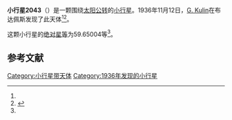 {{Infobox planet
| bgcolour = #FFFFC0
| name = 2043 Ortutay
| symbol = 
| image = 
| caption = 
| discovery = yes
| discovery_ref = 
| discoverer = [[G._Kulin|G. Kulin]]
| discovery_site = [[布达佩斯|布达佩斯]] 
| discovered = 1936年11月12日
| designations = yes
| mp_name = 
| named_after = 
| alt_names = 1936 TH/ 1935 PE / 1947 TD / 1947 VA / 1951 LQ / 1952 QG / 1958 UN / 1958 XR / 1963 SN / 1969 UY / 1971 DB / 1972 HS1 / 1974 SW1 / 1975 XT5 / A908 QB
| mp_category = [[主带小行星|主带小行星]]
| orbit_ref = <ref name="a">[http://ssd.jpl.nasa.gov/sbdb.cgi?sstr=2043 2043 Ortutay] {{Wayback|url=http://ssd.jpl.nasa.gov/sbdb.cgi?sstr=2043 |date=20201020034447 }}，小行星數據庫瀏覽器（JPL Small-Body Database Browser）－[[美国国家航空航天局|美国国家航空航天局]]喷气推进实验室</ref>
| epoch = 2456400.5 (2013年4月18日更新)
| aphelion = {{convert|3.4370219|AU|km|3|abbr=on|lk=out}}
| perihelion = {{convert|2.7776451|AU|km|3|abbr=on}}
| semimajor = {{convert|3.1073335|AU|km|3|abbr=on}}
| eccentricity = 0.1061001
| period = 2000.692017 [[日|日]]<br />5.48[[儒略年|儒略年]]
| avg_speed = 
| inclination = 3.07743
| asc_node = 321.33695
| mean_anomaly = 
| arg_peri = 59.65004
| satellites = 
| physical_characteristics = yes
| dimensions = 
| mass = 
| density = 
| surface_grav = 
| escape_velocity = 
| sidereal_day = 
| axial_tilt = 
| pole_ecliptic_lat = 
| pole_ecliptic_lon = 
| albedo = 
| temperatures= 
| temp_name1 = 
| mean_temp_1 = 
| max_temp_1 = 
| temp_name2 = 
| max_temp_2 = 
| spectral_type = 
| abs_magnitude = 59.65004
}}

'''小行星2043'''（{{lang-en|2043 Ortutay}}）是一颗围绕[[太阳|太阳]][[公转|公转]]的[[小行星|小行星]]。1936年11月12日，[[G._Kulin|G. Kulin]]在布达佩斯发现了此天体<ref name="a" /><ref>{{cite news|title=小行星列表|url=http://cfa-www.harvard.edu/iau/lists/NumberedMPs.txt|accessdate=2013-07-08|newspaper=哈佛大学|archive-date=2008-05-17|archive-url=https://web.archive.org/web/20080517010638/http://cfa-www.harvard.edu/iau/lists/NumberedMPs.txt|dead-url=no}}</ref>。

这颗小行星的[[绝对星等|绝对星等]]为59.65004等<ref name="a" />。

==参考文献==
{{reflist}}
{{Minor Planet Number|[[小行星2042|小行星2042]]|[[小行星2044|小行星2044]]}}

{{小天体}}

[[Category:小行星带天体|Category:小行星带天体]]
[[Category:1936年发现的小行星|Category:1936年发现的小行星]]

{{asteroid-stub}}